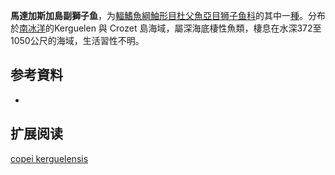 {{Speciesbox
| name = 馬達加斯加島副獅子魚
| status = NE
| status_system = 
| image = 
| genus = Paraliparis
| species = copei kerguelensis
| authority = [[Andriashev|Andriashev]],  1982
| synonyms = 
}}

'''馬達加斯加島副獅子鱼'''，为[[輻鰭魚綱|輻鰭魚綱]][[鮋形目|鮋形目]][[杜父魚亞目|杜父魚亞目]][[狮子鱼科|狮子鱼科]]的其中一[[種|種]]。分布於[[南冰洋|南冰洋]]的Kerguelen 與 Crozet 島海域，屬深海底棲性魚類，棲息在水深372至1050公尺的海域，生活習性不明。

== 参考資料 ==
*{{FishBase_species|genus=Paraliparis copei|species=kerguelensis|year=2011|month=12}}

== 扩展阅读 ==
{{refbegin}}
{{wikispecies-inline|Paraliparis copei kerguelensis|馬達加斯加島副獅子魚}}
{{refend}}
{{Taxonbar|from=Q14016402}}

[[Category:副獅子魚属|copei kerguelensis]]


{{鮋形目小作品}}